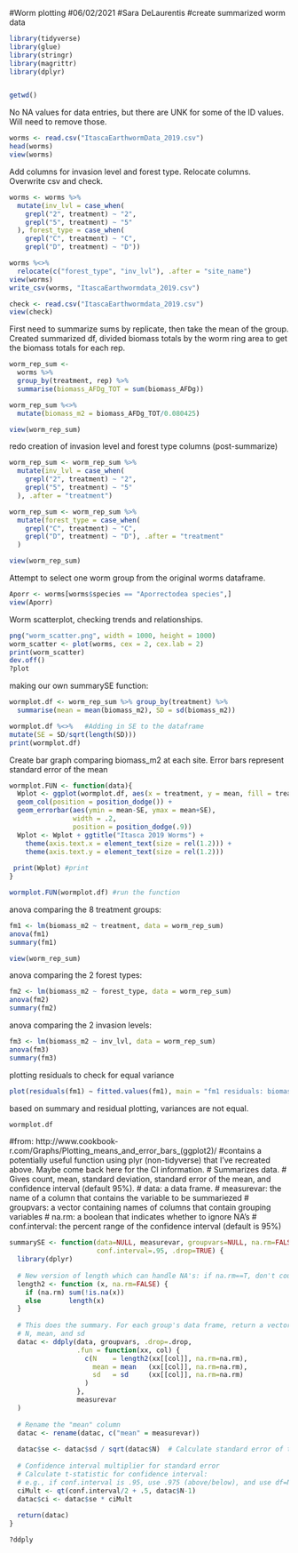#Worm plotting
#06/02/2021
#Sara DeLaurentis
#create summarized worm data

```r
library(tidyverse)
library(glue)
library(stringr)
library(magrittr)
library(dplyr)


getwd()
```

No NA values for data entries, but there are UNK for some of the ID values. Will need to remove those.

```r
worms <- read.csv("ItascaEarthwormData_2019.csv")
head(worms)
view(worms)
```

Add columns for invasion level and forest type. Relocate columns. Overwrite csv and check.

```r
worms <- worms %>% 
  mutate(inv_lvl = case_when(
    grepl("2", treatment) ~ "2",
    grepl("5", treatment) ~ "5"
  ), forest_type = case_when(
    grepl("C", treatment) ~ "C",
    grepl("D", treatment) ~ "D")) 

worms %<>% 
  relocate(c("forest_type", "inv_lvl"), .after = "site_name")
view(worms)
write_csv(worms, "ItascaEarthwormdata_2019.csv")

check <- read.csv("ItascaEarthwormdata_2019.csv")
view(check)
```

First need to summarize sums by replicate, then take the mean of the group.
Created summarized df, divided biomass totals by the worm ring area to get the biomass totals for each rep.

```r
worm_rep_sum <- 
  worms %>% 
  group_by(treatment, rep) %>% 
  summarise(biomass_AFDg_TOT = sum(biomass_AFDg))

worm_rep_sum %<>% 
  mutate(biomass_m2 = biomass_AFDg_TOT/0.080425)

view(worm_rep_sum)  
```

redo creation of invasion level and forest type columns (post-summarize)

```r
worm_rep_sum <- worm_rep_sum %>% 
  mutate(inv_lvl = case_when(
    grepl("2", treatment) ~ "2",
    grepl("5", treatment) ~ "5"
  ), .after = "treatment") 

worm_rep_sum <- worm_rep_sum %>% 
  mutate(forest_type = case_when(
    grepl("C", treatment) ~ "C",
    grepl("D", treatment) ~ "D"), .after = "treatment"
  )

view(worm_rep_sum)
```

Attempt to select one worm group from the original worms dataframe.

```r
Aporr <- worms[worms$species == "Aporrectodea species",]
view(Aporr)
```

Worm scatterplot, checking trends and relationships.

```r
png("worm_scatter.png", width = 1000, height = 1000)
worm_scatter <- plot(worms, cex = 2, cex.lab = 2)
print(worm_scatter)
dev.off()
?plot
```

making our own summarySE function:

```r
wormplot.df <- worm_rep_sum %>% group_by(treatment) %>% 
  summarise(mean = mean(biomass_m2), SD = sd(biomass_m2))

wormplot.df %<>%   #Adding in SE to the dataframe  
mutate(SE = SD/sqrt(length(SD)))
print(wormplot.df)
```


Create bar graph comparing biomass_m2 at each site. Error bars represent standard error of the mean

```r
wormplot.FUN <- function(data){
  Wplot <- ggplot(wormplot.df, aes(x = treatment, y = mean, fill = treatment)) +
  geom_col(position = position_dodge()) +
  geom_errorbar(aes(ymin = mean-SE, ymax = mean+SE),
                width = .2,
                position = position_dodge(.9))
  Wplot <- Wplot + ggtitle("Itasca 2019 Worms") +
    theme(axis.text.x = element_text(size = rel(1.2))) +
    theme(axis.text.y = element_text(size = rel(1.2))) 
  
 print(Wplot) #print
}

wormplot.FUN(wormplot.df) #run the function

```


anova comparing the 8 treatment groups:

```r
fm1 <- lm(biomass_m2 ~ treatment, data = worm_rep_sum)
anova(fm1)
summary(fm1)

view(worm_rep_sum)
```

anova comparing the 2 forest types:

```r
fm2 <- lm(biomass_m2 ~ forest_type, data = worm_rep_sum)
anova(fm2)
summary(fm2)
```

anova comparing the 2 invasion levels:

```r
fm3 <- lm(biomass_m2 ~ inv_lvl, data = worm_rep_sum)
anova(fm3)
summary(fm3)
```

plotting residuals to check for equal variance

```r
plot(residuals(fm1) ∼ fitted.values(fm1), main = "fm1 residuals: biomass_m2 ~ Site")
```

based on summary and residual plotting, variances are not equal.

```r
wormplot.df         
```

#from: http://www.cookbook-r.com/Graphs/Plotting_means_and_error_bars_(ggplot2)/
#contains a potentially useful function using plyr (non-tidyverse) that I've recreated above. Maybe come back here for the CI information.
# Summarizes data.
# Gives count, mean, standard deviation, standard error of the mean, and confidence interval (default 95%).
#   data: a data frame.
#   measurevar: the name of a column that contains the variable to be summariezed
#   groupvars: a vector containing names of columns that contain grouping variables
#   na.rm: a boolean that indicates whether to ignore NA's
#   conf.interval: the percent range of the confidence interval (default is 95%)

```r
summarySE <- function(data=NULL, measurevar, groupvars=NULL, na.rm=FALSE,
                      conf.interval=.95, .drop=TRUE) {
  library(dplyr)
  
  # New version of length which can handle NA's: if na.rm==T, don't count them
  length2 <- function (x, na.rm=FALSE) {
    if (na.rm) sum(!is.na(x))
    else       length(x)
  }
  
  # This does the summary. For each group's data frame, return a vector with
  # N, mean, and sd
  datac <- ddply(data, groupvars, .drop=.drop,
                 .fun = function(xx, col) {
                   c(N    = length2(xx[[col]], na.rm=na.rm),
                     mean = mean   (xx[[col]], na.rm=na.rm),
                     sd   = sd     (xx[[col]], na.rm=na.rm)
                   )
                 },
                 measurevar
  )
  
  # Rename the "mean" column    
  datac <- rename(datac, c("mean" = measurevar))
  
  datac$se <- datac$sd / sqrt(datac$N)  # Calculate standard error of the mean
  
  # Confidence interval multiplier for standard error
  # Calculate t-statistic for confidence interval: 
  # e.g., if conf.interval is .95, use .975 (above/below), and use df=N-1
  ciMult <- qt(conf.interval/2 + .5, datac$N-1)
  datac$ci <- datac$se * ciMult
  
  return(datac)
}

?ddply

```

